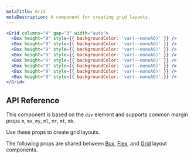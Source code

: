 ```yaml
---
metaTitle: Grid
metaDescription: A component for creating grid layouts.
---
```


```jsx live=true
<Grid columns="4" gap="3" width="auto">
  <Box height="9" style={{ backgroundColor: 'var(--monoA6)' }} />
  <Box height="9" style={{ backgroundColor: 'var(--monoA6)' }} />
  <Box height="9" style={{ backgroundColor: 'var(--monoA6)' }} />
  <Box height="9" style={{ backgroundColor: 'var(--monoA6)' }} />
  <Box height="9" style={{ backgroundColor: 'var(--monoA6)' }} />
  <Box height="9" style={{ backgroundColor: 'var(--monoA6)' }} />
  <Box height="9" style={{ backgroundColor: 'var(--monoA6)' }} />
  <Box height="9" style={{ backgroundColor: 'var(--monoA6)' }} />
</Grid>
```

## API Reference

This component is based on the `div` element and supports common margin props `m`, `mx`, `my`, `ml`, `mr`, `mt`, `mb`.

Use these props to create grid layouts.

<ThemesPropsTable componentName="grid" />

The following props are shared between [Box](./box), [Flex](./flex), and [Grid](./grid) layout components.

<ThemesPropsTable componentName="layout" />
